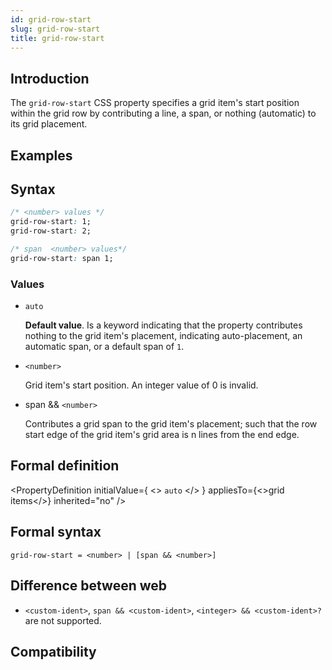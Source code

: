 ```yaml
---
id: grid-row-start
slug: grid-row-start
title: grid-row-start
---
```


## Introduction

The `grid-row-start` CSS property specifies a grid item's start position within the grid row by contributing a line, a span, or nothing (automatic) to its grid placement.

## Examples


<Go
  example="css-api"
  defaultFile="src/grid-row-start/App.tsx"
  img="https://lf-lynx.tiktok-cdns.com/obj/lynx-artifacts-oss-sg/lynx-website/assets/doc/css/grid-row-start.png"
  defaultEntryFile="dist/grid-row-start.lynx.bundle"
  entry="src/grid-row-start"
/>

## Syntax

```css
/* <number> values */
grid-row-start: 1;
grid-row-start: 2;

/* span  <number> values*/
grid-row-start: span 1;
```

### Values

- `auto`

  **Default value**. Is a keyword indicating that the property contributes nothing to the grid item's placement, indicating auto-placement, an automatic span, or a default span of `1`.

- `<number>`

  Grid item's start position. An integer value of 0 is invalid.

- span && `<number>`

  Contributes a grid span to the grid item's placement; such that the row start edge of the grid item's grid area is n lines from the end edge.

## Formal definition


<PropertyDefinition
  initialValue={
    <>
      <code>auto</code>
    </>
  }
  appliesTo={<>grid items</>}
  inherited="no"
/>

## Formal syntax

```
grid-row-start = <number> | [span && <number>]
```

## Difference between web

- `<custom-ident>`, `span && <custom-ident>`, `<integer> && <custom-ident>?` are not supported.

## Compatibility


<LegacyCompatTable metadata="css/properties/grid-row-start" />
